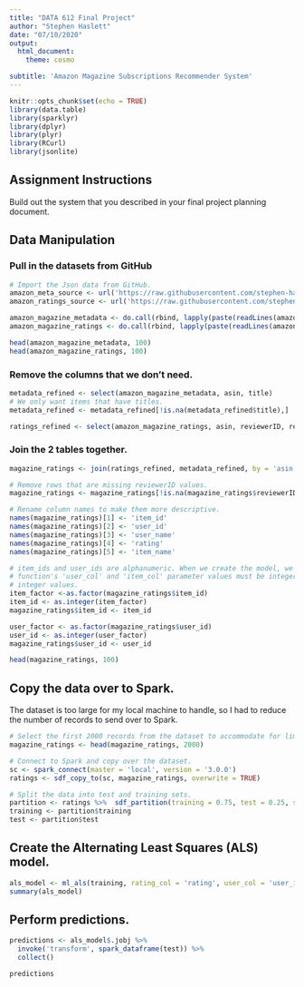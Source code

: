 ```yaml
---
title: "DATA 612 Final Project"
author: "Stephen Haslett"
date: "07/10/2020"
output:
  html_document:
    theme: cosmo

subtitle: 'Amazon Magazine Subscriptions Recommender System'
---
```


```r
knitr::opts_chunk$set(echo = TRUE)
library(data.table)
library(sparklyr)
library(dplyr)
library(plyr)
library(RCurl)
library(jsonlite)
```


## Assignment Instructions
Build out the system that you described in your final project planning document.

## Data Manipulation

### Pull in the datasets from GitHub
```r
# Import the Json data from GitHub.
amazon_meta_source <- url('https://raw.githubusercontent.com/stephen-haslett/data612/612-final-project/amazon_magazine_meta.json')
amazon_ratings_source <- url('https://raw.githubusercontent.com/stephen-haslett/data612/612-final-project/amazon_magazine_ratings.json')

amazon_magazine_metadata <- do.call(rbind, lapply(paste(readLines(amazon_meta_source, warn = FALSE), collapse = ''), jsonlite::fromJSON))
amazon_magazine_ratings <- do.call(rbind, lapply(paste(readLines(amazon_ratings_source, warn = FALSE), collapse = ''), jsonlite::fromJSON))

head(amazon_magazine_metadata, 100)
head(amazon_magazine_ratings, 100)
```

### Remove the columns that we don't need.
```r

metadata_refined <- select(amazon_magazine_metadata, asin, title)
# We only want items that have titles.
metadata_refined <- metadata_refined[!is.na(metadata_refined$title),]

ratings_refined <- select(amazon_magazine_ratings, asin, reviewerID, reviewerName, overall)
```


### Join the 2 tables together.
```r
magazine_ratings <- join(ratings_refined, metadata_refined, by = 'asin', type = 'right')

# Remove rows that are missing reviewerID values.
magazine_ratings <- magazine_ratings[!is.na(magazine_ratings$reviewerID),]

# Rename column names to make them more descriptive.
names(magazine_ratings)[1] <- 'item_id'
names(magazine_ratings)[2] <- 'user_id'
names(magazine_ratings)[3] <- 'user_name'
names(magazine_ratings)[4] <- 'rating'
names(magazine_ratings)[5] <- 'item_name'

# item_ids and user_ids are alphanumeric. When we create the model, we use sparklyr's "ml_als()" function. The
# function's 'user_col' and 'item_col' parameter values must be integers, so we need to convert these to
# integer values.
item_factor <-as.factor(magazine_ratings$item_id)
item_id <- as.integer(item_factor)
magazine_ratings$item_id <- item_id

user_factor <- as.factor(magazine_ratings$user_id)
user_id <- as.integer(user_factor)
magazine_ratings$user_id <- user_id

head(magazine_ratings, 100)

```


## Copy the data over to Spark.
The dataset is too large for my local machine to handle, so I had to reduce the number of records to send over to Spark.
```r
# Select the first 2000 records from the dataset to accommodate for limited resources on my local machine.
magazine_ratings <- head(magazine_ratings, 2000)

# Connect to Spark and copy over the dataset.
sc <- spark_connect(master = 'local', version = '3.0.0')
ratings <- sdf_copy_to(sc, magazine_ratings, overwrite = TRUE)

# Split the data into test and training sets.
partition <- ratings %>%  sdf_partition(training = 0.75, test = 0.25, seed = 1099)
training <- partition$training
test <- partition$test
```


## Create the Alternating Least Squares (ALS) model.
```r
als_model <- ml_als(training, rating_col = 'rating', user_col = 'user_id', item_col = 'item_id', cold_start_strategy = 'drop')
summary(als_model)
```

## Perform predictions.
```r
predictions <- als_model$.jobj %>%
  invoke('transform', spark_dataframe(test)) %>%
  collect()

predictions
```




